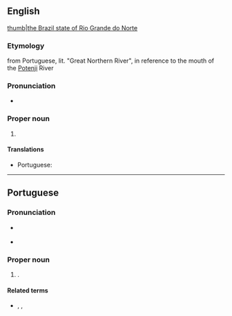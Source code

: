 ==English==
{{wikipedia}}
[[file:Brazil State RioGrandedoNorte.svg|thumb|the Brazil state of Rio Grande do Norte]]

===Etymology===
from Portuguese, lit. "Great Northern River", in reference to the mouth of the [[Potenji]] River

===Pronunciation===
* {{IPA|en|/ˈɹiːəʊ ˈɡɹɑːndi dəʊ ˈnɔː(ɹ)ti/}}

===Proper noun===
{{en-proper noun|head=Rio Grande do Norte}}

# {{place|en|state|r/Northeast Region|c/Brazil|capital=Natal}}

====Translations====
{{trans-top|state in north-eastern Brazil}}
* Portuguese: {{t+|pt|Rio Grande do Norte|m}}
{{trans-mid}}
{{trans-bottom}}

----

==Portuguese==

===Pronunciation===
* {{a|Brazil}} {{IPA|pt|/ˈʁiw ˈɡɾɐ̃.d͡ʒi du ˈnɔʁ.t͡ʃi/}}
* {{audio|pt|Pt-br Rio Grande do Norte.ogg|Audio (BR)}}

===Proper noun===
{{pt-proper noun|m}}

# {{place|pt|state|r/Northeast Region|c/Brazil|capital=Natal}}.
#: {{syn|pt|RN|q1=abbreviation}}

====Related terms====
* {{l|pt|potiguar}}, {{l|pt|norte-rio-grandense}}, {{l|pt|rio-grandense}} {{gloss|[[demonym]]s}}